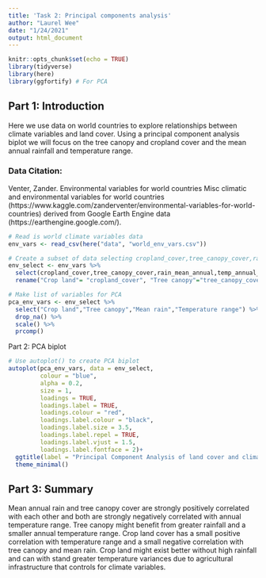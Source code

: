 ```yaml
---
title: 'Task 2: Principal components analysis'
author: "Laurel Wee"
date: "1/24/2021"
output: html_document
---
```


```r
knitr::opts_chunk$set(echo = TRUE)
library(tidyverse)
library(here)
library(ggfortify) # For PCA
```

## Part 1: Introduction
Here we use data on world countries to explore relationships between climate variables and land cover. Using a principal component analysis biplot we will focus on the tree canopy and cropland cover and the mean annual rainfall and temperature range.

### Data Citation: 
Venter, Zander. Environmental variables for world countries
Misc climatic and environmental variables for world countries (https://www.kaggle.com/zanderventer/environmental-variables-for-world-countries) derived from Google Earth Engine data (https://earthengine.google.com/).

```r
# Read is world climate variables data
env_vars <- read_csv(here("data", "world_env_vars.csv")) 

# Create a subset of data selecting cropland_cover,tree_canopy_cover,rain_mean_annual,temp_annual_range variables
env_select <- env_vars %>% 
  select(cropland_cover,tree_canopy_cover,rain_mean_annual,temp_annual_range) %>%  drop_na() %>% 
  rename("Crop land"= "cropland_cover", "Tree canopy"="tree_canopy_cover","Mean rain"="rain_mean_annual", "Temperature range"="temp_annual_range") # renamed columnes so biplot labels would look better

# Make list of variables for PCA 
pca_env_vars <- env_select %>% 
  select("Crop land","Tree canopy","Mean rain","Temperature range") %>% 
  drop_na() %>% 
  scale() %>% 
  prcomp()
```
Part 2: PCA biplot
```r

# Use autoplot() to create PCA biplot
autoplot(pca_env_vars, data = env_select,
         colour = "blue",
         alpha = 0.2,
         size = 1,
         loadings = TRUE,
         loadings.label = TRUE,
         loadings.colour = "red",
         loadings.label.colour = "black",
         loadings.label.size = 3.5,
         loadings.label.repel = TRUE,
         loadings.label.vjust = 1.5,
         loadings.label.fontface = 2)+
  ggtitle(label = "Principal Component Analysis of land cover and climatic variables [WEE]")+
  theme_minimal()

```
## Part 3: Summary
Mean annual rain and tree canopy cover are strongly positively correlated with each other and both are strongly negatively correlated with annual temperature range. Tree canopy might benefit from greater rainfall and a smaller annual temperature range. Crop land cover has a small positive correlation with temperature range and a small negative correlation with tree canopy and mean rain. Crop land might exist better without high rainfall and can with stand greater temperature variances due to agricultural infrastructure that controls  for climate variables. 
